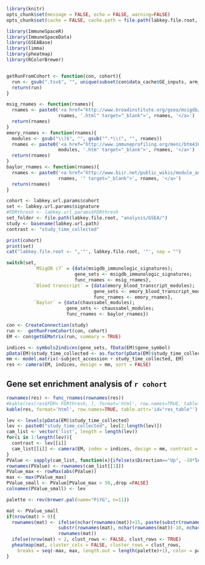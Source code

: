 ```r
library(knitr)
opts_chunk$set(message = FALSE, echo = FALSE, warning=FALSE)
opts_chunk$set(cache = FALSE, cache.path = file.path(labkey.file.root, "cache/GeneSetEnrichmentAnalysis/"))
```

```r
library(ImmuneSpaceR)
library(ImmuneSpaceData)
library(GSEABase)
library(limma)
library(pheatmap)
library(RColorBrewer)
```

```r
```

```r
getRunFromCohort <- function(con, cohort){
  run <- gsub(".tsv$", "", unique(subset(con$data_cache$GE_inputs, arm_name == cohort)[, "name"]))
  return(run)
}

msig_rnames <- function(rnames){
  rnames <- paste0('<a href="http://www.broadinstitute.org/gsea/msigdb/cards/',
                   rnames, '.html" target="_blank">', rnames, '</a>')
  return(rnames)
}
emory_rnames <- function(rnames){
  modules <- gsub("\\)$", "", gsub("^.*\\(", "", rnames))
  rnames <- paste0('<a href="http://www.immuneprofiling.org/meni/btm416_annotation/btmdata/',
                   modules, '.htm" target="_blank">', rnames, '</a>')
  return(rnames)
}
baylor_rnames <- function(rnames){
  rnames <- paste0('<a href="http://www.biir.net/public_wikis/module_annotation/V2_Trial_8_Modules_',
                   rnames, '" target="_blank">', rnames, '</a>')
  return(rnames)
}
```

```r
cohort <- labkey.url.params$cohort
set <- labkey.url.params$signature
#FDRthresh <- labkey.url.params$FDRthresh
set_folder <- file.path(labkey.file.root, "analysis/GSEA/")
study <- basename(labkey.url.path)
contrast <- "study_time_collected"
```

```r
print(cohort)
print(set)
cat("labkey.file.root <- ",'"', labkey.file.root, '"', sep = "")
```

```r
switch(set,
          `MSigDB c7` = {data(msigdb_immunologic_signatures);
                         gene_sets <- msigdb_immunologic_signatures;
                         func_rnames <- msig_rnames},
          `Blood transcript` = {data(emory_blood_transcript_modules);
                                gene_sets <- emory_blood_transcript_modules;
                                func_rnames <- emory_rnames},
          `Baylor` = {data(chaussabel_modules);
                      gene_sets <- chaussabel_modules;
                      func_rnames <- baylor_rnames})
```


```r
con <- CreateConnection(study)
run <-  getRunFromCohort(con, cohort)
EM <- con$getGEMatrix(run, summary = TRUE)
```

```r
indices <- symbols2indices(gene_sets, fData(EM)$gene_symbol)
pData(EM)$study_time_collected <- as.factor(pData(EM)$study_time_collected)
mm <- model.matrix(~subject_accession + study_time_collected, EM)
res <- camera(EM, indices, design = mm, sort = FALSE)
```

## Gene set enrichment analysis of `r cohort`

```r
rownames(res) <- func_rnames(rownames(res))
#kable(res[res$FDR< FDRthresh, ], format='html', row.names=TRUE, table.attr='id="res_table"')
kable(res, format='html', row.names=TRUE, table.attr='id="res_table"')
```

```r
lev <- levels(pData(EM)$study_time_collected)
lev <- paste0("study_time_collected", lev[2:length(lev)])
cam_list <- vector('list', length = length(lev))
for(i in 1:length(lev)){
  contrast <- lev[[i]]
  cam_list[[i]] <- camera(EM, index = indices, design = mm, contrast = makeContrasts(contrast, levels=mm))
}
PValue <- sapply(cam_list, function(x){ifelse(x$Direction=="Up", -10*log10(x$PValue), 10*log10(x$PValue))})
rownames(PValue) <- rownames(cam_list[[1]])
PValue_max <- rowMax(abs(PValue))
max <- max(PValue_max)
PValue_small <- PValue[PValue_max > 30,,drop =FALSE]
colnames(PValue_small) <- lev
```

```r
palette <- rev(brewer.pal(name="PiYG", n=11))

mat <- PValue_small
if(nrow(mat) > 0){
  rownames(mat) <- ifelse(nchar(rownames(mat))>15, paste(substr(rownames(mat), 1, 8),
                   substr(rownames(mat), nchar(rownames(mat))-10, nchar(rownames(mat))), sep =" ... "),
                   rownames(mat))
  ifelse(nrow(mat) < 2, clust_rows <- FALSE, clust_rows <- TRUE)
  pheatmap(mat, cluster_cols = FALSE, cluster_rows = clust_rows,
    breaks = seq(-max, max, length.out = length(palette)+1), color = palette)
}
```


